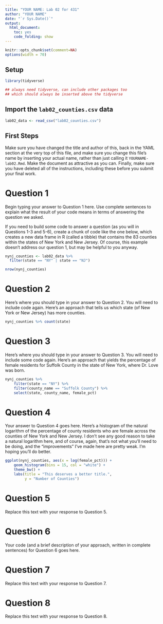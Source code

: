 ---
title: "YOUR NAME: Lab 02 for 431"
author: "YOUR NAME"
date: "`r Sys.Date()`"
output:
  html_document:
    toc: yes
    code_folding: show
---

```{r setup, include=FALSE, message = FALSE}
knitr::opts_chunk$set(comment=NA)
options(width = 70)
```

## Setup

```{r load_packages, message = FALSE, warning = FALSE}

library(tidyverse)

## always need tidyverse, can include other packages too
## which should always be inserted above the tidyverse
```

## Import the `lab02_counties.csv` data

```{r}
lab02_data <- read_csv("lab02_counties.csv")
```

## First Steps

Make sure you have changed the title and author of this, back in the YAML section at the very top of this file, and make sure you change this file's name by inserting your actual name, rather than just calling it `YOURNAME-lab02.Rmd`. Make the document as attractive as you can. Finally, make sure you have deleted all of the instructions, including these before you submit your final work.

# Question 1

Begin typing your answer to Question 1 here. Use complete sentences to explain what the result of your code means in terms of answering the question we asked.

If you need to build some code to answer a question (as you will in Questions 1-3 and 5-6), create a chunk of code like the one below, which creates a new data frame in R (called a tibble) that contains the 83 counties within the states of New York and New Jersey. Of course, this example doesn't address our question 1, but may be helpful to you anyway.

```{r q1_create_nynj}
nynj_counties <- lab02_data %>% 
  filter(state == "NY" | state == "NJ")

nrow(nynj_counties)
```

# Question 2

Here's where you should type in your answer to Question 2. You will need to include code again. Here's an approach that tells us which state (of New York or New Jersey) has more counties.

```{r}
nynj_counties %>% count(state)
```

# Question 3

Here's where you should type in your answer to Question 3. You will need to include some code again. Here's an approach that yields the percentage of female residents for Suffolk County in the state of New York, where Dr. Love was born.

```{r q3_metro_suffolk}
nynj_counties %>%
    filter(state == "NY") %>%
    filter(county_name == "Suffolk County") %>%
    select(state, county_name, female_pct)
```

# Question 4

Your answer to Question 4 goes here. Here's a histogram of the natural logarithm of the percentage of county residents who are female across the counties of New York and New Jersey. I don't see any good reason to take a natural logarithm here, and of course, again, that's not what you'll need to be doing, and the "improvements" I've made here are pretty weak. I'm hoping you'll do better.

```{r q3_popdensity_histogram}
ggplot(nynj_counties, aes(x = log(female_pct))) +
    geom_histogram(bins = 15, col = "white") +
    theme_bw() +
    labs(title = "This deserves a better title.",
         y = "Number of Counties") 
```

# Question 5

Replace this text with your response to Question 5.

# Question 6

Your code (and a brief description of your approach, written in complete sentences) for Question 6 goes here.

# Question 7

Replace this text with your response to Question 7. 

# Question 8

Replace this text with your response to Question 8.


